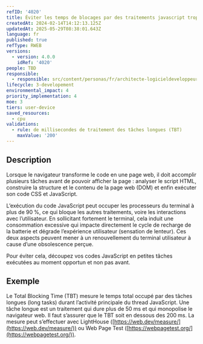 ```yaml
---
refID: '4020'
title: Éviter les temps de blocages par des traitements javascript trop longs
createdAt: 2024-02-14T14:12:13.125Z
updatedAt: 2025-05-29T08:38:01.643Z
language: fr
published: true
refType: RWEB
versions:
  - version: 4.0.0
    idRef: '4020'
people: TBD
responsible:
  - responsible: src/content/personas/fr/architecte-logicieldeveloppeur.mdx
lifecycle: 3-developement
environmental_impact: 4
priority_implementation: 4
moe: 3
tiers: user-device
saved_resources:
  - cpu
validations:
  - rule: de millisecondes de traitement des tâches longues (TBT)
    maxValue: '200'
---
```


## Description

Lorsque le navigateur transforme le code en une page web, il doit accomplir plusieurs tâches avant de pouvoir afficher la page : analyser le script HTML, construire la structure et le contenu de la page web (DOM) et enfin exécuter son code CSS et JavaScript.

L’exécution du code JavaScript peut occuper les processeurs du terminal à plus de 90 %, ce qui bloque les autres traitements, voire les interactions avec l’utilisateur. En sollicitant fortement le terminal, cela induit une consommation excessive qui impacte directement le cycle de recharge de la batterie et dégrade l’expérience utilisateur (sensation de lenteur). Ces deux aspects peuvent mener à un renouvellement du terminal utilisateur à cause d’une obsolescence perçue.

Pour éviter cela, découpez vos codes JavaScript en petites tâches exécutées au moment opportun et non pas avant.

## Exemple

Le Total Blocking Time (TBT) mesure le temps total occupé par des tâches longues (long tasks) durant l’activité principale du thread JavaScript. Une tâche longue est un traitement qui dure plus de 50 ms et qui monopolise le navigateur web. Il faut s’assurer que le TBT soit en dessous des 200 ms. La mesure peut s’effectuer avec LightHouse ([https://web.dev/measure/](https://web.dev/measure/)) ou Web Page Test ([https://webpagetest.org/](https://webpagetest.org/)).
